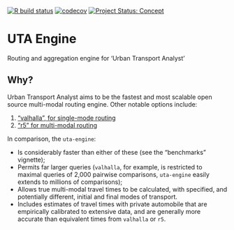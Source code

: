 [![R build status](https://github.com/UrbanAnalyst/uta-engine/workflows/R-CMD-check/badge.svg)](https://github.com/UrbanAnalyst/uta-engine/actions?query=workflow%3AR-CMD-check)
[![codecov](https://codecov.io/gh/UrbanAnalyst/uta-engine/branch/main/graph/badge.svg)](https://app.codecov.io/gh/UrbanAnalyst/uta-engine)
[![Project Status: Concept](https://www.repostatus.org/badges/latest/concept.svg)](https://www.repostatus.org/#concept)

# UTA Engine

Routing and aggregation engine for 'Urban Transport Analyst'

## Why?

Urban Transport Analyst aims to be the fastest and most scalable open source
multi-modal routing engine. Other notable options include:

1. ["valhalla", for single-mode routing](https://github.com/valhalla/valhalla)
2. ["r5" for multi-modal routing](https://github.com/conveyal/r5)

In comparison, the `uta-engine`:

- Is considerably faster than either of these (see the "benchmarks" vignette);
- Permits far larger queries (`valhalla`, for example, is restricted to maximal
  queries of 2,000 pairwise comparisons, `uta-engine` easily extends to
  millions of comparisons);
- Allows true multi-modal travel times to be calculated, with specified, and
  potentially different, initial and final modes of transport.
- Includes estimates of travel times with private automobile that are
  empirically calibrated to extensive data, and are generally more accurate
  than equivalent times from `valhalla` or `r5`.
